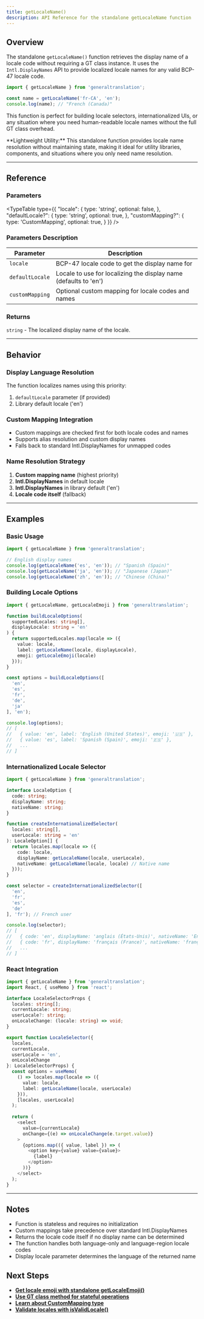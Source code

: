 ```yaml
---
title: getLocaleName()
description: API Reference for the standalone getLocaleName function
---
```


## Overview

The standalone `getLocaleName()` function retrieves the display name of a locale code without requiring a GT class instance. It uses the `Intl.DisplayNames` API to provide localized locale names for any valid BCP-47 locale code.

```typescript
import { getLocaleName } from 'generaltranslation';

const name = getLocaleName('fr-CA', 'en');
console.log(name); // "French (Canada)"
```

This function is perfect for building locale selectors, internationalized UIs, or any situation where you need human-readable locale names without the full GT class overhead.

<Callout>
**Lightweight Utility:**
This standalone function provides locale name resolution without maintaining state, making it ideal for utility libraries, components, and situations where you only need name resolution.
</Callout>

---

## Reference

### Parameters

<TypeTable
  type={{
    "locale": {
      type: 'string',
      optional: false,
    },
    "defaultLocale?": {
      type: 'string',
      optional: true,
    },
    "customMapping?": {
      type: 'CustomMapping',
      optional: true,
    }
  }}
/>

### Parameters Description

| Parameter | Description |
|-----------|-------------|
| `locale` | BCP-47 locale code to get the display name for |
| `defaultLocale` | Locale to use for localizing the display name (defaults to 'en') |
| `customMapping` | Optional custom mapping for locale codes and names |

### Returns

`string` - The localized display name of the locale.

---

## Behavior

### Display Language Resolution

The function localizes names using this priority:
1. `defaultLocale` parameter (if provided)
2. Library default locale ('en')

### Custom Mapping Integration

- Custom mappings are checked first for both locale codes and names
- Supports alias resolution and custom display names
- Falls back to standard Intl.DisplayNames for unmapped codes

### Name Resolution Strategy

1. **Custom mapping name** (highest priority)
2. **Intl.DisplayNames** in default locale
3. **Intl.DisplayNames** in library default ('en')
4. **Locale code itself** (fallback)

---

## Examples

### Basic Usage

```typescript
import { getLocaleName } from 'generaltranslation';

// English display names
console.log(getLocaleName('es', 'en')); // "Spanish (Spain)"
console.log(getLocaleName('ja', 'en')); // "Japanese (Japan)"
console.log(getLocaleName('zh', 'en')); // "Chinese (China)"
```

### Building Locale Options

```typescript
import { getLocaleName, getLocaleEmoji } from 'generaltranslation';

function buildLocaleOptions(
  supportedLocales: string[],
  displayLocale: string = 'en'
) {
  return supportedLocales.map(locale => ({
    value: locale,
    label: getLocaleName(locale, displayLocale),
    emoji: getLocaleEmoji(locale)
  }));
}

const options = buildLocaleOptions([
  'en',
  'es',
  'fr',
  'de',
  'ja'
], 'en');

console.log(options);
// [
//   { value: 'en', label: 'English (United States)', emoji: '🇺🇸' },
//   { value: 'es', label: 'Spanish (Spain)', emoji: '🇪🇸' },
//   ...
// ]
```

### Internationalized Locale Selector

```typescript
import { getLocaleName } from 'generaltranslation';

interface LocaleOption {
  code: string;
  displayName: string;
  nativeName: string;
}

function createInternationalizedSelector(
  locales: string[],
  userLocale: string = 'en'
): LocaleOption[] {
  return locales.map(locale => ({
    code: locale,
    displayName: getLocaleName(locale, userLocale),
    nativeName: getLocaleName(locale, locale) // Native name
  }));
}

const selector = createInternationalizedSelector([
  'en',
  'fr', 
  'es',
  'de'
], 'fr'); // French user

console.log(selector);
// [
//   { code: 'en', displayName: 'anglais (États-Unis)', nativeName: 'English (United States)' },
//   { code: 'fr', displayName: 'français (France)', nativeName: 'français (France)' },
//   ...
// ]
```

### React Integration

```typescript
import { getLocaleName } from 'generaltranslation';
import React, { useMemo } from 'react';

interface LocaleSelectorProps {
  locales: string[];
  currentLocale: string;
  userLocale?: string;
  onLocaleChange: (locale: string) => void;
}

export function LocaleSelector({ 
  locales, 
  currentLocale, 
  userLocale = 'en',
  onLocaleChange 
}: LocaleSelectorProps) {
  const options = useMemo(
    () => locales.map(locale => ({
      value: locale,
      label: getLocaleName(locale, userLocale)
    })),
    [locales, userLocale]
  );
  
  return (
    <select 
      value={currentLocale} 
      onChange={(e) => onLocaleChange(e.target.value)}
    >
      {options.map(({ value, label }) => (
        <option key={value} value={value}>
          {label}
        </option>
      ))}
    </select>
  );
}
```

---

## Notes

- Function is stateless and requires no initialization
- Custom mappings take precedence over standard Intl.DisplayNames
- Returns the locale code itself if no display name can be determined
- The function handles both language-only and language-region locale codes
- Display locale parameter determines the language of the returned name

## Next Steps

- **[Get locale emoji with standalone getLocaleEmoji()](/docs/core/functions/locales/getLocaleEmoji)**
- **[Use GT class method for stateful operations](/docs/core/class/methods/locales/getLocaleName)**
- **[Learn about CustomMapping type](/docs/core/types/CustomMapping)**
- **[Validate locales with isValidLocale()](/docs/core/functions/locales/isValidLocale)**